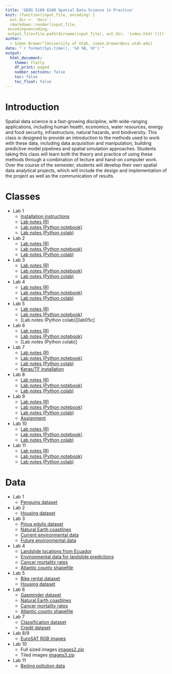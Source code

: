```yaml
---
title: 'GEOG 5160 6160 Spatial Data Science in Practice'
knit: (function(input_file, encoding) {
  out_dir <- 'docs';
  rmarkdown::render(input_file,
 encoding=encoding,
 output_file=file.path(dirname(input_file), out_dir, 'index.html'))})
author:
  - Simon Brewer^[University of Utah, simon.brewer@ess.utah.edu]
date: "`r format(Sys.time(), '%d %B, %Y')`"
output:
  html_document:
    theme: flatly
    df_print: paged
    number_sections: false
    toc: false
    toc_float: false
---
```


# Introduction

Spatial data science is a fast-growing discipline, with wide-ranging applications, including human health, economics, water resources, energy and food security, infrastructure, natural hazards, and biodiversity. This class is designed to provide an introduction to the methods used to work with these data, including data acquisition and manipulation, building predictive model pipelines and spatial simulation approaches. Students taking this class will learn both the theory and practice of using these methods through a combination of lecture and hand-on computer work. Over the course of the semester, students will develop their own spatial data analytical projects, which will include the design and implementation of the project as well as the communication of results. 

# Classes

- Lab 1
    - [Installation instructions][install]
    - [Lab notes (R)][lab01r]
    - [Lab notes (Python notebook)][lab01p]
    - [Lab notes (Python colab)][lab01c]
- Lab 2
    - [Lab notes (R)][lab02r]
    - [Lab notes (Python notebook)][lab02p]
    - [Lab notes (Python colab)][lab02c]
- Lab 3
    - [Lab notes (R)][lab03r]
    - [Lab notes (Python notebook)][lab03p]
    - [Lab notes (Python colab)][lab03c]
- Lab 4
    - [Lab notes (R)][lab04r]
    - [Lab notes (Python notebook)][lab04p]
    - [Lab notes (Python colab)][lab04c]
- Lab 5
    - [Lab notes (R)][lab05r]
    - [Lab notes (Python notebook)][lab05p]
    - [Lab notes (Python colab)][lab05c]
- Lab 6
    - [Lab notes (R)][lab06r]
    - [Lab notes (Python notebook)][lab06p]
    - [Lab notes (Python colab)]
- Lab 7
    - [Lab notes (R)][lab07r]
    - [Lab notes (Python notebook)][lab07p]
    - [Lab notes (Python colab)][lab07c]
    - [Keras/TF installation][keras_install]
- Lab 8
    - [Lab notes (R)][lab08r]
    - [Lab notes (Python notebook)][lab08p]
    - [Lab notes (Python colab)][lab08c]
- Lab 9
    - [Lab notes (R)][lab09r]
    - [Lab notes (Python notebook)][lab09p]
    - [Lab notes (Python colab)][lab09c]
    - [Assignment][cnn_exercise]
- Lab 10
    - [Lab notes (R)][lab10r]
    - [Lab notes (Python notebook)][lab10p]
    - [Lab notes (Python colab)][lab10c]
- Lab 11
    - [Lab notes (R)][lab11r]
    - [Lab notes (Python notebook)][lab11p]
    - [Lab notes (Python colab)][lab10c]

# Data

- Lab 1
    - [Penguins dataset][penguins]
- Lab 2
    - [Housing dataset][housing]
- Lab 3
    - [Pinus edulis dataset][pe_df]
    - [Natural Earth coastlines][ne_shp]
    - [Current environmental data][curr_env]
    - [Future environmental data][futr_env]
- Lab 4
    - [Landslide locations from Ecuador][lslpts]
    - [Environmental data for landslide predictions][lsl_ta]
    - [Cancer mortality rates][cancer]
    - [Atlantic county shapefile][atl_shp]
- Lab 5
    - [Bike rental dataset][bike]
    - [Housing dataset][housing]
- Lab 6
    - [Gapminder dataset][gap]
    - [Natural Earth coastlines][ne_shp]
    - [Cancer mortality rates][cancer]
    - [Atlantic county shapefile][atl_shp]
- Lab 7
    - [Classification dataset][class_data]
    - [Credit dataset][credit_data]
- Lab 8/9
    - [EuroSAT RGB images][eurosat_rgb]
- Lab 10
    - Full sized images [images2.zip][unet2]
    - Tiled images [images3.zip][unet3]
- Lab 11
    - [Beijing pollution data][pollution]
    

[install]: https://simonbrewer.github.io/geog5160/GEOG_5160_6160_Installation.html
[lab01r]: https://simonbrewer.github.io/geog5160/GEOG_5160_6160_lab01.html
[lab01p]: https://github.com/simonbrewer/geog5160/blob/main/GEOG_5160_6160_lab01.ipynb
[lab01c]: https://colab.research.google.com/drive/18oHWVeZJs-tHIkNGjsHMOtx0IVGZtlec?usp=sharing
[lab02r]: https://simonbrewer.github.io/geog5160/GEOG_5160_6160_lab02.html
[lab02p]: https://github.com/simonbrewer/geog5160/blob/main/GEOG_5160_6160_lab02.ipynb
[lab02c]: https://drive.google.com/file/d/1v6cTv3zA1YH7yvZHitBL5dstYRUgxOZq/view?usp=sharing
[lab03r]: https://simonbrewer.github.io/geog5160/GEOG_5160_6160_lab03.html
[lab03p]: https://github.com/simonbrewer/geog5160/blob/main/GEOG_5160_6160_lab03.ipynb
[lab03c]: https://drive.google.com/file/d/1SlhPrshvdMKUpi0gfmEobvlNwGuZmmec/view?usp=sharing
[lab04r]: https://simonbrewer.github.io/geog5160/GEOG_5160_6160_lab04.html
[lab04p]: https://github.com/simonbrewer/geog5160/blob/main/GEOG_5160_6160_lab04.ipynb
[lab04c]: https://colab.research.google.com/drive/11buvWJVZ3GPZasCv0wNlfqSzjLreTEQA?usp=sharing
[lab05r]: https://simonbrewer.github.io/geog5160/GEOG_5160_6160_lab05.html
[lab05p]: https://github.com/simonbrewer/geog5160/blob/main/GEOG_5160_6160_lab05.ipynb
[lab06r]: https://simonbrewer.github.io/geog5160/GEOG_5160_6160_lab06.html
[lab06p]: https://github.com/simonbrewer/geog5160/blob/main/GEOG_5160_6160_lab06.ipynb
[lab07r]: https://simonbrewer.github.io/geog5160/GEOG_5160_6160_lab07.html
[lab07p]: https://github.com/simonbrewer/geog5160/blob/main/GEOG_5160_6160_lab07.ipynb
[lab07c]: https://colab.research.google.com/drive/1Pjedvyh7aGc1NL6b1aRkUTfYRgyA0NyV?usp=sharing
[keras_install]: https://simonbrewer.github.io/geog5160/GEOG_5160_6160_keras_installation.html
[lab08r]: https://simonbrewer.github.io/geog5160/GEOG_5160_6160_lab08.html
[lab08p]: https://github.com/simonbrewer/geog5160/blob/main/GEOG_5160_6160_lab08.ipynb
[lab08c]: https://colab.research.google.com/drive/1gLwg6nTJ-mtKvp3nti1gyAUk1ZQQs1ob?usp=sharing
[lab09r]: https://simonbrewer.github.io/geog5160/GEOG_5160_6160_lab09.html
[lab09p]: https://github.com/simonbrewer/geog5160/blob/main/GEOG_5160_6160_lab09.ipynb
[lab09c]: https://colab.research.google.com/drive/1mw2JOBrI80qA6e4Zs-REP7BZBjiEyhFK?usp=sharing
[cnn_exercise]: https://simonbrewer.github.io/geog5160/GEOG_5160_6160_CNN_assignment_08.html
[lab10r]: https://simonbrewer.github.io/geog5160/GEOG_5160_6160_lab10.html
[lab10p]: https://github.com/simonbrewer/geog5160/blob/main/GEOG_5160_6160_lab10.ipynb
[lab10c]: https://colab.research.google.com/drive/1pIZrXAqV-YeHx_EvWx-Y6J9EO5X7F6jA?usp=sharing
[lab11r]: https://simonbrewer.github.io/geog5160/GEOG_5160_6160_lab11.html
[lab11p]: https://github.com/simonbrewer/geog5160/blob/main/GEOG_5160_6160_lab11.ipynb
[lab11c]: https://colab.research.google.com/drive/1pIZrXAqV-YeHx_EvWx-Y6J9EO5X7F6jA?usp=sharing

[penguins]: https://drive.google.com/file/d/1Sb5uv2RP_gcNJDKmlEjBoSUOdETIq2Jf/view?usp=sharing
[housing]: https://drive.google.com/file/d/1pTBKamvTk7ZLsRIFKRNQ37_XU2J5y9XT/view?usp=sharing
[pe_df]: https://drive.google.com/file/d/1YUML4HEX1jLgpuiODJNMrxKlru8tCKJe/view?usp=sharing
[ne_shp]: https://drive.google.com/file/d/1IF2GT05HggO2OncDbDnp9ZF1toggj54r/view?usp=sharing
[curr_env]: https://drive.google.com/file/d/1tuyY7VFgkXWvppMwpTxYl-34lYa_4pyL/view?usp=sharing
[futr_env]: https://drive.google.com/file/d/1at_RvzwRTVdiFInV03hXOuvvfeo1iJjv/view?usp=sharing
[atl_shp]: https://drive.google.com/file/d/123_jTvrCbA80Gl0GmKCmLylB5RZf-1_5/view?usp=sharing
[cancer]: https://drive.google.com/file/d/1cgplF41EKtQ32vkDOf-y1W9lnwbAGg_u/view?usp=sharing
[lslpts]: https://drive.google.com/file/d/1x9bZXR86J-kFxufFvmNpbrid66krbONI/view?usp=sharing
[lsl_ta]: https://drive.google.com/file/d/1DO6eyL-N48rM-2pU4ddwMn4YFRoouYtM/view?usp=sharing
[bike]: https://drive.google.com/file/d/1vuFJPShROaRHSc_rJrRkskTiIQONjLzk/view?usp=sharing
[gap]: https://drive.google.com/file/d/1KKqQFDBv8Axditeo95wgRECrA9jCPchD/view?usp=sharing
[class_data]: https://drive.google.com/file/d/1282606hbmX2UuBd6IoKpXQy9TbS3-yZ7/view?usp=sharing
[credit_data]: https://drive.google.com/file/d/13dbnHh0VMEb8dlTf-YU6CJC4tday8L6V/view?usp=sharing
[eurosat_rgb]: https://drive.google.com/file/d/1jxJHZkAwrlyP-YZ4vRsYS7KVltp5-4yQ/view?usp=sharing
[unet2]: https://drive.google.com/file/d/1wURMPxE0zOUKlJaLWYBdahoI_CcUFeYa/view?usp=sharing
[unet3]: https://drive.google.com/file/d/1MuHa6fsFUIgDo9Zg2Et_N87piz77eYbq/view?usp=sharing
[pollution]: https://drive.google.com/file/d/1vlRn99GrDs_El_QGbXc9fw-WOBYvftTq/view?usp=sharing